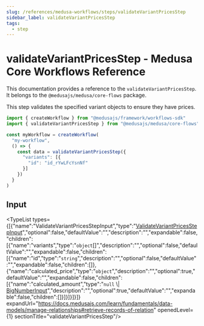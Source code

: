 ```yaml
---
slug: /references/medusa-workflows/steps/validateVariantPricesStep
sidebar_label: validateVariantPricesStep
tags:
  - step
---
```



# validateVariantPricesStep - Medusa Core Workflows Reference

This documentation provides a reference to the `validateVariantPricesStep`. It belongs to the `@medusajs/medusa/core-flows` package.

This step validates the specified variant objects to ensure they have prices.

```ts title="src/workflows/my-workflow.ts"
import { createWorkflow } from "@medusajs/framework/workflows-sdk"
import { validateVariantPricesStep } from "@medusajs/medusa/core-flows"

const myWorkflow = createWorkflow(
  "my-workflow",
  () => {
    const data = validateVariantPricesStep({
      "variants": [{
        "id": "id_rYwLFcYsnNf"
      }]
    })
  }
)
```
  

## Input

<TypeList types={[{"name":"ValidateVariantPricesStepInput","type":"[ValidateVariantPricesStepInput](../../../../interfaces/core_flows.ValidateVariantPricesStepInput/page.mdx)","optional":false,"defaultValue":"","description":"","expandable":false,"children":[{"name":"variants","type":"`object`[]","description":"","optional":false,"defaultValue":"","expandable":false,"children":[{"name":"id","type":"`string`","description":"","optional":false,"defaultValue":"","expandable":false,"children":[]},{"name":"calculated_price","type":"`object`","description":"","optional":true,"defaultValue":"","expandable":false,"children":[{"name":"calculated_amount","type":"`null` \\| [BigNumberInput](../../../../../types/types/types.BigNumberInput/page.mdx)","description":"","optional":true,"defaultValue":"","expandable":false,"children":[]}]}]}]}]} expandUrl="https://docs.medusajs.com/learn/fundamentals/data-models/manage-relationships#retrieve-records-of-relation" openedLevel={1} sectionTitle="validateVariantPricesStep"/>
